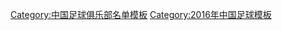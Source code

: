 {{Football squad with groups
 | name      = 2016年中乙分类名单黑龙江
 | bgcolor   = #800080
 | bordercolor = #ffffff
 | textcolor   = #ffffff
 | title=[[黑龙江火山鸣泉足球俱乐部|<span style="color:#ffffff">黑龙江火山鸣泉</span>]] — [[2016年中国足球乙级联赛|<span style="color: #ffffff;">2016年</span>]][[中国足球乙级联赛|<span style="color: #ffffff;">中乙联赛第 10 名</span>]]
|group1=全年参赛球员
|list1=<div>
{{Football squad2 player|no=1|name=[[党钊]]}}
{{Football squad2 player|no=2|name=[[王鹏 (1991年)|王鹏]]}}
{{Football squad2 player|no=3|name=[[张成祥]]}}
{{Football squad2 player|no=4|name=[[廖承坚]]}}
{{Football squad2 player|no=5|name=[[任江隆]]}}
{{Football squad2 player|no=7|name=[[汪云龙]]}}
{{Football squad2 player|no=8|name=[[赵黄]]}}
{{Football squad2 player|no=9|name=[[程鹏 (足球运动员)|程鹏]]}}
{{Football squad2 player|no=10|name=[[丁伟 (足球运动员)|丁伟]]}}
{{Football squad2 player|no=11|name=[[王子铭 (1988年)|王子铭]]}}
{{Football squad2 player|no=13|name=[[邓新]]}}
{{Football squad2 player|no=14|name=[[刘泽峰]]}}
{{Football squad2 player|no=15|name=[[黄耿基]]}}
{{Football squad2 player|no=17|name=[[杨磊 (1993年)|杨磊]]}}
{{Football squad2 player|no=22|name=[[谭立玮]]}}
{{Football squad2 player|no=23|name=[[刘坤]]}}
{{Football squad2 player|no=24|name=[[赵红杨]]}}
{{Football squad2 player|no=28|name=[[潘昱辰]]}}
{{Football squad2 player|no=29|name=[[盛鹏]]}}
{{Football squad2 player|no=32|name=[[杨锋]]}}
{{Football squad2 player|no=33|name=[[王伯仁]]}}
</div>
|group2=夏季转入球员
|list2=<div>
{{Football squad2 player|no=26|name=[[王一达]]}}
</div>
|group3=夏季转出球员
|list3=<div>
</div>
|group4=主教练
|list4={{flagicon|BUL}} [[佐兰·扬戈维奇|扬科维奇]]
}}
<noinclude>
{{DEFAULTSORT:Heilongjiang Lava Spring F.C. Squad 2016}}
[[Category:中国足球俱乐部名单模板]]
[[Category:2016年中国足球模板]]
